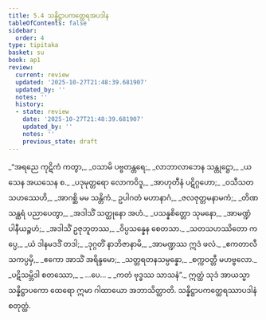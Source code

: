 ```yaml
---
title: 5.4 သန္နိဋ္ဌာပကတ္ထေရအပဒါန
tableOfContents: false
sidebar:
  order: 4
type: tipitaka
basket: su
book: ap1
review:
  current: review
  updated: '2025-10-27T21:48:39.681907'
  updated_by: ''
  notes: ''
  history:
  - state: review
    date: '2025-10-27T21:48:39.681907'
    updated_by: ''
    notes: ''
    previous_state: draft
---
```



<ReviewStatus review={frontmatter.review} showDetails={true} />

<HypothesisAnnotation frontmatter={frontmatter} />

<DynamicBreadcrumb />

<Division number="70" book="ap1" e="ch" v="20" p="108">

<Paragraph number="1284" type="verses" book="ap1">
_“အရညေ ကုဋိကံ ကတွာ,_  
_ဝသာမိ ပဗ္ဗတန္တရေ;_  
_လာဘာလာဘေန သန္တုဋ္ဌော,_  
_ယသေန အယသေန စ._  

</Paragraph>

</Division>
<Division number="71" book="ap1" e="ch" v="20" p="108">

<Paragraph number="1285" type="verses" book="ap1">
_ပဒုမုတ္တရော လောကဝိဒူ,_  
_အာဟုတီနံ ပဋိဂ္ဂဟော;_  
_ဝသီသတသဟဿေဟိ,_  
_အာဂစ္ဆိ မမ သန္တိကံ._  

</Paragraph>

</Division>
<Division number="72" book="ap1" e="ch" v="20" p="108">

<Paragraph number="1286" type="verses" book="ap1">
ဥပါဂတံ မဟာနာဂံ,_  
_ဇလဇုတ္တမနာမကံ;_  
_တိဏသန္ထရံ ပညာပေတွာ,_  
_အဒါသိံ သတ္ထုနော အဟံ._  

</Paragraph>

</Division>
<Division number="73" book="ap1" e="ch" v="20" p="108">

<Paragraph number="1287" type="verses" book="ap1">
_ပသန္နစိတ္တော သုမနော,_  
_အာမဏ္ဍံ ပါနီယဉ္စဟံ;_  
_အဒါသိံ ဥဇုဘူတဿ,_  
_ဝိပ္ပသန္နေန စေတသာ._  

</Paragraph>

</Division>
<Division number="74" book="ap1" e="ch" v="20" p="108">

<Paragraph number="1288" type="verses" book="ap1">
_သတသဟဿိတော ကပ္ပေ,_  
_ယံ ဒါနမဒဒိံ တဒါ;_  
_ဒုဂ္ဂတိံ နာဘိဇာနာမိ,_  
_အာမဏ္ဍဿ ဣဒံ ဖလံ._  

</Paragraph>

</Division>
<Division number="75" book="ap1" e="ch" v="20" p="108">

<Paragraph number="1289" type="verses" book="ap1">
_ဧကတာလီသကပ္ပမှိ,_  
_ဧကော အာသိံ အရိန္ဒမော;_  
_သတ္တရတနသမ္ပန္နော,_  
_စက္ကဝတ္တီ မဟဗ္ဗလော._  

</Paragraph>

</Division>
<Division number="76" book="ap1" e="ch" v="20" p="108">

<Paragraph number="1290" type="verses" book="ap1">
_ပဋိသမ္ဘိဒါ စတဿော,_  
_ …ပေ… _  
_ကတံ ဗုဒ္ဓဿ သာသနံ”._  

</Paragraph>

<Paragraph number="1291" book="ap1">
ဣတ္ထံ သုဒံ အာယသ္မာ သန္နိဋ္ဌာပကော ထေရော ဣမာ ဂါထာယော အဘာသိတ္ထာတိ.

</Paragraph>
</Division>

<Paragraph number="1292" type="center" book="ap1">
သန္နိဋ္ဌာပကတ္ထေရဿာပဒါနံ စတုတ္ထံ.
</Paragraph>
